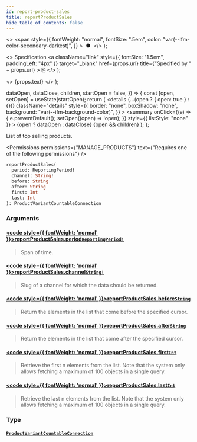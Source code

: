 ```yaml
---
id: report-product-sales
title: reportProductSales
hide_table_of_contents: false
---
```


  <>
    <span
      style={{
        fontWeight: "normal",
        fontSize: ".5em",
        color: "var(--ifm-color-secondary-darkest)",
      }}
    >
      &nbsp;●&nbsp;
    </span>
  </>
);

  <>
    Specification
    <a
      className="link"
      style={{ fontSize: "1.5em", paddingLeft: "4px" }}
      target="\_blank"
      href={props.url}
      title={"Specified by " + props.url}
    >
      ⎘
    </a>
  </>
);

  <>
    <span className={props.class}>{props.text}</span>
  </>
);


  dataOpen,
  dataClose,
  children,
  startOpen = false,
}) => {
  const [open, setOpen] = useState(startOpen);
  return (
    <details
      {...(open ? { open: true } : {})}
      className="details"
      style={{
        border: "none",
        boxShadow: "none",
        background: "var(--ifm-background-color)",
      }}
    >
      <summary
        onClick={(e) => {
          e.preventDefault();
          setOpen((open) => !open);
        }}
        style={{ listStyle: "none" }}
      >
        {open ? dataOpen : dataClose}
      </summary>
      {open && children}
    </details>
  );
};

List of top selling products.

<Permissions
  permissions={"MANAGE_PRODUCTS"}
  text={"Requires one of the following permissions"}
/>

```graphql
reportProductSales(
  period: ReportingPeriod!
  channel: String!
  before: String
  after: String
  first: Int
  last: Int
): ProductVariantCountableConnection
```

### Arguments

#### [<code style={{ fontWeight: 'normal' }}>reportProductSales.<b>period</b></code>](#)<Bullet />[`ReportingPeriod!`](../../../api-reference/miscellaneous/enums/reporting-period) <Badge class="badge badge--secondary" text="non-null"/> <Badge class="badge badge--secondary" text="enum"/>

> Span of time.

#### [<code style={{ fontWeight: 'normal' }}>reportProductSales.<b>channel</b></code>](#)<Bullet />[`String!`](../../../api-reference/miscellaneous/scalars/string) <Badge class="badge badge--secondary" text="non-null"/> <Badge class="badge badge--secondary" text="scalar"/>

> Slug of a channel for which the data should be returned.

#### [<code style={{ fontWeight: 'normal' }}>reportProductSales.<b>before</b></code>](#)<Bullet />[`String`](../../../api-reference/miscellaneous/scalars/string) <Badge class="badge badge--secondary" text="scalar"/>

> Return the elements in the list that come before the specified cursor.

#### [<code style={{ fontWeight: 'normal' }}>reportProductSales.<b>after</b></code>](#)<Bullet />[`String`](../../../api-reference/miscellaneous/scalars/string) <Badge class="badge badge--secondary" text="scalar"/>

> Return the elements in the list that come after the specified cursor.

#### [<code style={{ fontWeight: 'normal' }}>reportProductSales.<b>first</b></code>](#)<Bullet />[`Int`](../../../api-reference/miscellaneous/scalars/int) <Badge class="badge badge--secondary" text="scalar"/>

> Retrieve the first n elements from the list. Note that the system only allows fetching a maximum of 100 objects in a single query.

#### [<code style={{ fontWeight: 'normal' }}>reportProductSales.<b>last</b></code>](#)<Bullet />[`Int`](../../../api-reference/miscellaneous/scalars/int) <Badge class="badge badge--secondary" text="scalar"/>

> Retrieve the last n elements from the list. Note that the system only allows fetching a maximum of 100 objects in a single query.

### Type

#### [`ProductVariantCountableConnection`](../../../api-reference/products/objects/product-variant-countable-connection) <Badge class="badge badge--secondary" text="object"/>

>

